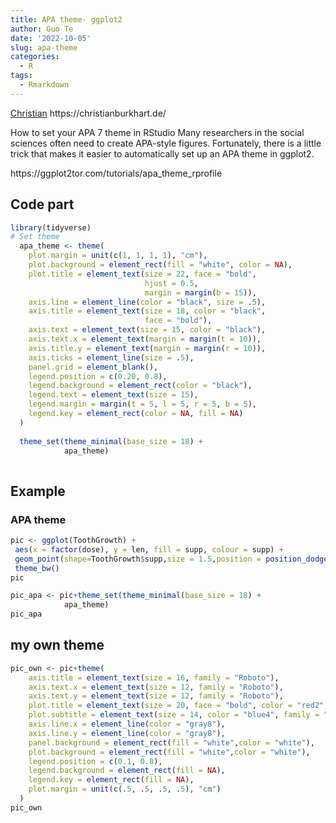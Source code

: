 ```yaml
---
title: APA theme- ggplot2
author: Guo Te
date: '2022-10-05'
slug: apa-theme
categories:
  - R
tags:
  - Rmarkdown
---
```

[Christian](https://ggplot2tor.com/tutorials/apa_theme_rprofile)
https://christianburkhart.de/

How to set your APA 7 theme in RStudio
Many researchers in the social sciences often need to create APA-style figures. Fortunately, there is a little trick that makes it easier to automatically set up an APA theme in ggplot2.

https://ggplot2tor.com/tutorials/apa_theme_rprofile

## Code part
```r

library(tidyverse)
# Set theme
  apa_theme <- theme(
    plot.margin = unit(c(1, 1, 1, 1), "cm"),
    plot.background = element_rect(fill = "white", color = NA),
    plot.title = element_text(size = 22, face = "bold",
                              hjust = 0.5,
                              margin = margin(b = 15)),
    axis.line = element_line(color = "black", size = .5),
    axis.title = element_text(size = 18, color = "black",
                              face = "bold"),
    axis.text = element_text(size = 15, color = "black"),
    axis.text.x = element_text(margin = margin(t = 10)),
    axis.title.y = element_text(margin = margin(r = 10)),
    axis.ticks = element_line(size = .5),
    panel.grid = element_blank(),
    legend.position = c(0.20, 0.8),
    legend.background = element_rect(color = "black"),
    legend.text = element_text(size = 15),
    legend.margin = margin(t = 5, l = 5, r = 5, b = 5),
    legend.key = element_rect(color = NA, fill = NA)
  )
  
  theme_set(theme_minimal(base_size = 18) +
            apa_theme)
            
```

## Example
### APA theme
```r
pic <- ggplot(ToothGrowth) +
 aes(x = factor(dose), y = len, fill = supp, colour = supp) +
 geom_point(shape=ToothGrowth$supp,size = 1.5,position = position_dodge(0.2)) +
 theme_bw()
pic

pic_apa <- pic+theme_set(theme_minimal(base_size = 18) +
            apa_theme)
pic_apa
```

## my own theme
```r
pic_own <- pic+theme(
    axis.title = element_text(size = 16, family = "Roboto"),
    axis.text.x = element_text(size = 12, family = "Roboto"),
    axis.text.y = element_text(size = 12, family = "Roboto"),
    plot.title = element_text(size = 20, face = "bold", color = "red2", family = "Lato"),
    plot.subtitle = element_text(size = 14, color = "blue4", family = "Lato"),
    axis.line.x = element_line(color = "gray8"),
    axis.line.y = element_line(color = "gray8"),
    panel.background = element_rect(fill = "white",color = "white"),
    plot.background = element_rect(fill = "white",color = "white"),
    legend.position = c(0.1, 0.8),
    legend.background = element_rect(fill = NA),
    legend.key = element_rect(fill = NA),
    plot.margin = unit(c(.5, .5, .5, .5), "cm")
  )
pic_own  
```

